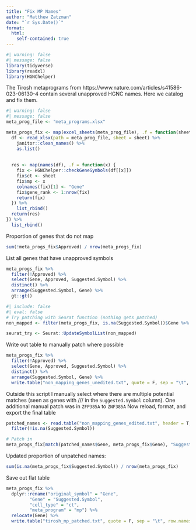 ```yaml
---
title: "Fix MP Names"
author: "Matthew Zatzman"
date: "`r Sys.Date()`"
format:
  html: 
    self-contained: true
---
```



```r
#| warning: false
#| message: false
library(tidyverse)
library(readxl)
library(HGNChelper)
```

The Tirosh metaprograms from https://www.nature.com/articles/s41586-023-06130-4 contain several unapproved HGNC names. Here we catalog and fix them.

```r
#| warning: false
#| message: false
meta_prog_file <- "meta_programs.xlsx"

meta_progs_fix <- map(excel_sheets(meta_prog_file), .f = function(sheet) {
  df <- read_xlsx(path = meta_prog_file, sheet = sheet) %>%
    janitor::clean_names() %>%
    as.list()
    
  
  res <- map(names(df), .f = function(x) {
    fix <- HGNChelper::checkGeneSymbols(df[[x]])
    fix$ct <- sheet
    fix$mp <- x
    colnames(fix)[1] <- "Gene"
    fix$gene_rank <- 1:nrow(fix)
    return(fix)
  }) %>%
    list_rbind()
  return(res)
}) %>%
  list_rbind()
```


Proportion of genes that do not map

```r
sum(!meta_progs_fix$Approved) / nrow(meta_progs_fix)
```

List all genes that have unapproved symbols

```r
meta_progs_fix %>%
  filter(!Approved) %>%
  select(Gene, Approved, Suggested.Symbol) %>%
  distinct() %>%
  arrange(Suggested.Symbol, Gene) %>%
  gt::gt()
```


```r
#| include: false
#| eval: false
# Try patching with Seurat function (nothing gets patched)
non_mapped <- filter(meta_progs_fix, is.na(Suggested.Symbol))$Gene %>% unique()

seurat_try <- Seurat::UpdateSymbolList(non_mapped)
```


Write out table to manually patch where possible

```r
meta_progs_fix %>%
  filter(!Approved) %>%
  select(Gene, Approved, Suggested.Symbol) %>%
  distinct() %>%
  arrange(Suggested.Symbol, Gene) %>%
  write.table("non_mapping_genes_unedited.txt", quote = F, sep = "\t", col.names = T, row.names = F)
```

Outside this script I manually select where there are multiple potential matches (seen as genes with /// in the `Suggested.Symbol` column). One additional manual patch was in `ZFP385A` to `ZNF385A` Now reload, format, and export the final table


```r
patched_names <- read.table("non_mapping_genes_edited.txt", header = T, sep = "\t") %>%
  filter(!is.na(Suggested.Symbol))

# Patch in
meta_progs_fix[match(patched_names$Gene, meta_progs_fix$Gene), "Suggested.Symbol"] <- patched_names$Suggested.Symbol
```

Updated proportion of unpatched names:

```r
sum(is.na(meta_progs_fix$Suggested.Symbol)) / nrow(meta_progs_fix)
```

Save out flat table

```r
meta_progs_fix %>%
  dplyr::rename("original_symbol" = "Gene",
         "Gene" = "Suggested.Symbol",
         "cell_type" = "ct",
         "meta_program" = "mp") %>%
  relocate(Gene) %>%
  write.table("tirosh_mp_patched.txt", quote = F, sep = "\t", row.names = F, col.names = T)
  
```





